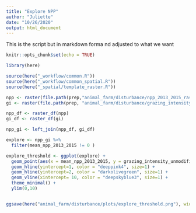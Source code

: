 ```yaml
---
title: "Explore NPP"
author: "Juliette"
date: "10/26/2020"
output: html_document
---
```


This is the script but in markdown forma nd adjusted to what we want

```r
knitr::opts_chunk$set(echo = TRUE)

library(here)

source(here("_workflow/common.R"))
source(here("_workflow/common_spatial.R"))
source(here("_spatial/template_raster.R"))

npp <- raster(file.path(prep,"animal_farm/disturbance/npp_2013_2015_rasters/mean_npp_2013_2015.tif")) 
gi <- raster(file.path(prep, "animal_farm/disturbance/grazing_intensity_unmodified.tif"))
```


```r
npp_df <- raster_df(npp)
gi_df <- raster_df(gi)

npp_gi <- left_join(npp_df, gi_df)

explore <- npp_gi %>% 
  filter(mean_npp_2013_2015 != 0 ) 

explore_threshold <- ggplot(explore) +
  geom_point(aes(x = mean_npp_2013_2015, y = grazing_intensity_unmodified), alpha = 0.5)+ 
  geom_hline(yintercept=1, color = "deeppink4", size=1) +
  geom_hline(yintercept=2, color = "darkolivegreen", size=1) +
  geom_vline(xintercept= 10, color = "deepskyblue3", size=1) +
  theme_minimal() +
  ylim(0,10)


ggsave(here("animal_farm/disturbance/plots/explore_threshold.png"), width = 15, height = 10, dpi=300) 

```



